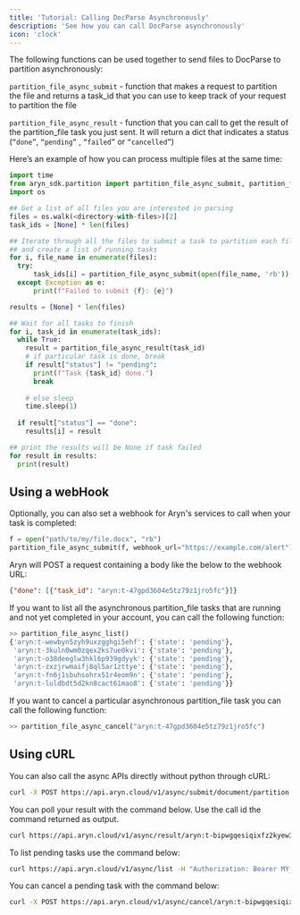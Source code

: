 ```yaml
---
title: 'Tutorial: Calling DocParse Asynchronously'
description: 'See how you can call DocParse asynchronously'
icon: 'clock'
---
```


The following functions can be used together to send files to DocParse to partition asynchronously:  

`partition_file_async_submit` - function that makes a request to partition the file and returns a task_id that you can use to keep track of your request to partition the file

`partition_file_async_result` - function that you can call to get the result of the partition_file task you just sent. It will return a dict that indicates a status (`“done”`, `“pending”` , `“failed”` or `“cancelled”`)

Here’s an example of how you can process multiple files at the same time:

```python
import time
from aryn_sdk.partition import partition_file_async_submit, partition_file_async_result
import os

## Get a list of all files you are interested in parsing
files = os.walk(<directory-with-files>)[2]
task_ids = [None] * len(files)

## Iterate through all the files to submit a task to partition each file
## and create a list of running tasks
for i, file_name in enumerate(files):
  try:
      task_ids[i] = partition_file_async_submit(open(file_name, 'rb'))["task_id"]
  except Exception as e:
      print(f"Failed to submit {f}: {e}")

results = [None] * len(files)

## Wait for all tasks to finish
for i, task_id in enumerate(task_ids):
  while True:
    result = partition_file_async_result(task_id)
    # if particular task is done, break 
    if result["status"] != "pending":
      print(f"Task {task_id} done.")
      break
      
    # else sleep
    time.sleep(1)
       
  if result["status"] == "done":
    results[i] = result

## print the results will be None if task failed
for result in results:
  print(result)
```

## Using a webHook

Optionally, you can also set a webhook for Aryn's services to call when your task is completed:

```python
f = open("path/to/my/file.docx", "rb")
partition_file_async_submit(f, webhook_url="https://example.com/alert")
```

Aryn will POST a request containing a body like the below to the webhook URL:

```json
{"done": [{"task_id": "aryn:t-47gpd3604e5tz79z1jro5fc"}]}
```

If you want to list all the asynchronous partition_file tasks that are running and not yet completed in your account, you can call the following function:

```python
>> partition_file_async_list()
{'aryn:t-wewbyn5zyh9uxzgghgi5ehf': {'state': 'pending'},
 'aryn:t-3kuln0wm0zqex2ks7ue0kvi': {'state': 'pending'},
 'aryn:t-o38deeglw3hkl6p939gdyyk': {'state': 'pending'},
 'aryn:t-zxzjrwmaifj8ql5ar1zttye': {'state': 'pending'},
 'aryn:t-fn6j1sbuhsohrx51r4eom9n': {'state': 'pending'},
 'aryn:t-luldbdt5d2kn8cact61mao8': {'state': 'pending'}}
```

If you want to cancel a particular asynchronous partition_file task you can call the following function: 

```python
>> partition_file_async_cancel("aryn:t-47gpd3604e5tz79z1jro5fc")
```

## Using cURL

You can also call the async APIs directly without python through cURL:

```bash
curl -X POST https://api.aryn.cloud/v1/async/submit/document/partition -F "file=@path/to/file.pdf" -F 'options={"use_ocr": true}' -H "Authorization: Bearer MY_ARYN_API_KEY"
```

You can poll your result with the command below. Use the call id the command returned as output.

```bash
curl https://api.aryn.cloud/v1/async/result/aryn:t-bipwgqesiqixfz2kyew3j8d -H "Authorization: Bearer MY_ARYN_API_KEY"
```

To list pending tasks use the command below:

```bash
curl https://api.aryn.cloud/v1/async/list -H "Authorization: Bearer MY_ARYN_API_KEY"
```

You can cancel a pending task with the command below:

```bash
curl -X POST https://api.aryn.cloud/v1/async/cancel/aryn:t-bipwgqesiqixfz2kyew3j8d -H "Authorization: Bearer MY_ARYN_API_KEY"
```